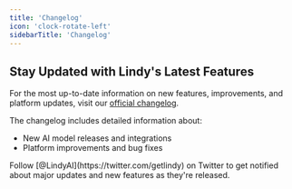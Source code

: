 ```yaml
---
title: 'Changelog'
icon: 'clock-rotate-left'
sidebarTitle: 'Changelog'
---
```


## Stay Updated with Lindy's Latest Features

For the most up-to-date information on new features, improvements, and platform updates, visit our [official changelog](https://www.lindy.ai/changelog).

The changelog includes detailed information about:
- New AI model releases and integrations
- Platform improvements and bug fixes


<Tip>
Follow [@LindyAI](https://twitter.com/getlindy) on Twitter to get notified about major updates and new features as they're released.
</Tip>


